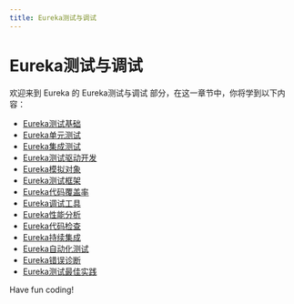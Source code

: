 ```yaml
---
title: Eureka测试与调试
---
```


# Eureka测试与调试

欢迎来到 Eureka 的 Eureka测试与调试 部分，在这一章节中，你将学到以下内容：

- [Eureka测试基础](./0-eureka-test-basics.mdx)
- [Eureka单元测试](./1-eureka-unit-test.mdx)
- [Eureka集成测试](./2-eureka-integration-test.mdx)
- [Eureka测试驱动开发](./3-eureka-test-driven-development.mdx)
- [Eureka模拟对象](./4-eureka-mock-object.mdx)
- [Eureka测试框架](./5-eureka-test-framework.mdx)
- [Eureka代码覆盖率](./6-eureka-code-coverage.mdx)
- [Eureka调试工具](./7-eureka-debugging-tool.mdx)
- [Eureka性能分析](./8-eureka-performance-analysis.mdx)
- [Eureka代码检查](./9-eureka-code-review.mdx)
- [Eureka持续集成](./10-eureka-continuous-integration.mdx)
- [Eureka自动化测试](./11-eureka-automated-testing.mdx)
- [Eureka错误诊断](./12-eureka-error-diagnosis.mdx)
- [Eureka测试最佳实践](./13-best-practices-for-eureka-testing.mdx)

Have fun coding!